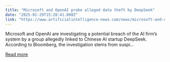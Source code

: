 ```yaml
---
title: "Microsoft and OpenAI probe alleged data theft by DeepSeek"
date: "2025-01-29T15:28:41.000Z"
link: "https://www.artificialintelligence-news.com/news/microsoft-and-openai-probe-alleged-data-theft-deepseek/"
---
```


Microsoft and OpenAI are investigating a potential breach of the AI firm’s system by a group allegedly linked to Chinese AI startup DeepSeek. According to Bloomberg, the investigation stems from suspi...

[Read more](https://www.artificialintelligence-news.com/news/microsoft-and-openai-probe-alleged-data-theft-deepseek/)

